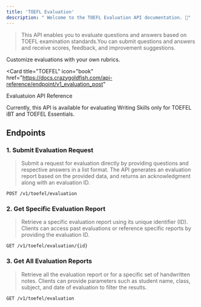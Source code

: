 ```yaml
---
title: 'TOEFL Evaluation' 
description: " Welcome to the TOEFL Evaluation API documentation. 👋"
---
```

> This API enables you to evaluate questions and answers based on TOEFL examination standards.You can submit questions and answers  and receive scores, feedback, and improvement suggestions.

 Customize evaluations with your own rubrics.

 

  <Card
  title="TOEFEL"
  icon="book"
  href="https://docs.crazygoldfish.com/api-reference/endpoint/v1_evaluation_post"
>
Evaluatuion API Reference
</Card>

<Note> Currently, this API is available for evaluating Writing Skills only for TOEFEL iBT and TOEFEL Essentials. </Note>

 ## Endpoints

### 1. Submit Evaluation Request
> Submit a request for evaluation directly by providing questions and respective answers in a list format. The API generates an evaluation report based on the provided data, and returns an acknowledgment along with an evaluation ID.
```
POST /v1/toefel/evaluation
```
### 2. Get Specific Evaluation Report
> Retrieve a specific evaluation report using its unique identifier (ID). Clients can access past evaluations or reference specific reports by providing the evaluation ID.

```
GET /v1/toefel/evaluation/{id}
```
### 3. Get All Evaluation Reports

> Retrieve all the evaluation report or for a specific set of handwritten notes. Clients can provide parameters such as student name, class, subject, and date of evaluation to filter the results.
```
GET /v1/toefel/evaluation
```